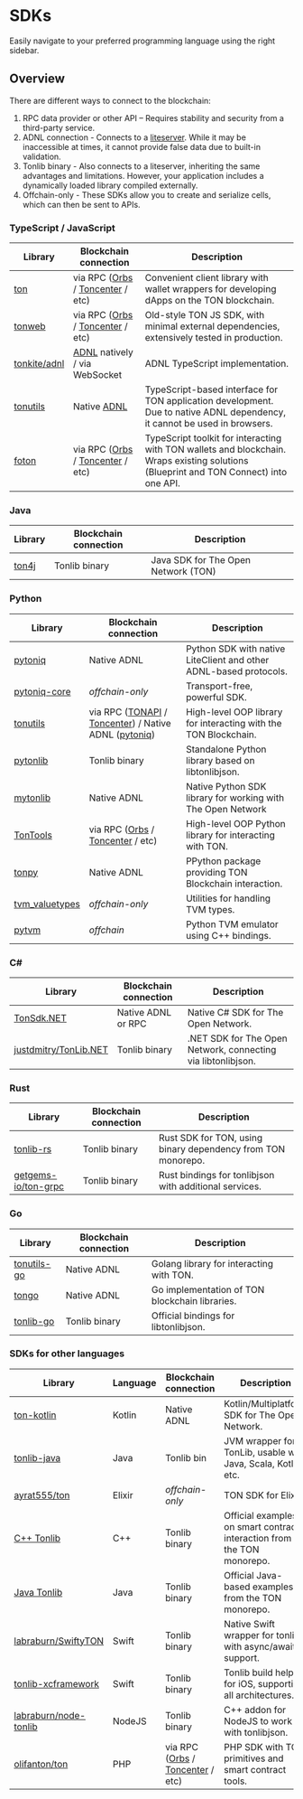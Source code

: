 # SDKs

Easily navigate to your preferred programming language using the right sidebar.


## Overview

There are different ways to connect to the blockchain:
1. RPC data provider or other API – Requires stability and security from a third-party service.
2. ADNL connection - Connects to a [liteserver](/v3/guidelines/nodes/running-nodes/liteserver-node). While it may be inaccessible at times, it cannot provide false data due to built-in validation.
3. Tonlib binary - Also connects to a liteserver, inheriting the same advantages and limitations. However, your application includes a dynamically loaded library compiled externally.
4. Offchain-only - These SDKs allow you to create and serialize cells, which can then be sent to APIs.


### TypeScript / JavaScript

| Library |	Blockchain connection |	Description |
|---------|------------------|--------------|
|[ton](https://github.com/ton-org/ton)|via RPC ([Orbs](https://www.orbs.com/ton-access/) / [Toncenter](https://toncenter.com/api/v2/) / etc)|Convenient client library with wallet wrappers for developing dApps on the TON blockchain.|
|[tonweb](https://github.com/toncenter/tonweb)|via RPC ([Orbs](https://www.orbs.com/ton-access/) / [Toncenter](https://toncenter.com/api/v2/) / etc)|Old-style TON JS SDK, with minimal external dependencies, extensively tested in production.|
|[tonkite/adnl](https://github.com/tonkite/adnl)|[ADNL](/v3/documentation/network/protocols/adnl/adnl-tcp) natively / via WebSocket| ADNL TypeScript implementation. |
|[tonutils](https://github.com/thekiba/tonutils)|Native [ADNL](/v3/documentation/network/protocols/adnl/adnl-tcp)| TypeScript-based interface for TON application development. Due to native ADNL dependency, it cannot be used in browsers.|
|[foton](https://foton.sh/)|via RPC ([Orbs](https://www.orbs.com/ton-access/) / [Toncenter](https://toncenter.com/api/v2/) / etc)|TypeScript toolkit for interacting with TON wallets and blockchain. Wraps existing solutions (Blueprint and TON Connect) into one API.|

### Java
| Library |	Blockchain connection |	Description |
|---------|------------------|--------------|
| [ton4j](https://github.com/neodix42/ton4j) | Tonlib binary | Java SDK for The Open Network (TON) |


### Python

<!-- tonsdk dropped due to invalid cells serialization, it is deprecated now -->

| Library |	Blockchain connection |	Description |
|---------|------------------|--------------|
|[pytoniq](https://github.com/yungwine/pytoniq) |Native ADNL| Python SDK with native LiteClient and other ADNL-based protocols. |
|[pytoniq-core](https://github.com/yungwine/pytoniq-core) |	*offchain-only* | Transport-free, powerful SDK. |
|[tonutils](https://github.com/nessshon/tonutils) |	via RPC ([TONAPI](https://tonapi.io/api-v2) / [Toncenter](https://toncenter.com/api/v3/)) / Native ADNL ([pytoniq](https://github.com/yungwine/pytoniq))| High-level OOP library for interacting with the TON Blockchain. |
|[pytonlib](https://github.com/toncenter/pytonlib)|Tonlib binary| Standalone Python library based on libtonlibjson. |
|[mytonlib](https://github.com/igroman787/mytonlib)|Native ADNL| Native Python SDK library for working with The Open Network |
|[TonTools](https://github.com/yungwine/TonTools)|via RPC ([Orbs](https://www.orbs.com/ton-access/) / [Toncenter](https://toncenter.com/api/v2/) / etc)|High-level OOP Python library for interacting with TON.|
|[tonpy](https://github.com/disintar/tonpy)|Native ADNL| PPython package providing TON Blockchain interaction. |
|[tvm_valuetypes](https://github.com/toncenter/tvm_valuetypes)|*offchain-only*| Utilities for handling TVM types. |
|[pytvm](https://github.com/yungwine/pytvm) | *offchain* | Python TVM emulator using C++ bindings. |


### C#

| Library |	Blockchain connection |	Description |
|---------|------------------|--------------|
|[TonSdk.NET](https://github.com/continuation-team/TonSdk.NET)|Native ADNL or RPC|Native C# SDK for The Open Network. |
|[justdmitry/TonLib.NET](https://github.com/justdmitry/TonLib.NET) |Tonlib binary|.NET SDK for The Open Network, connecting via libtonlibjson.|


### Rust

| Library |	Blockchain connection |	Description |
|---------|------------------|--------------|
|[tonlib-rs](https://github.com/ston-fi/tonlib-rs)|Tonlib binary| Rust SDK for TON, using binary dependency from TON monorepo.|
|[getgems-io/ton-grpc](https://github.com/getgems-io/ton-grpc)|Tonlib binary| Rust bindings for tonlibjson with additional services.|


### Go

| Library |	Blockchain connection |	Description |
|---------|------------------|--------------|
|[tonutils-go](https://github.com/xssnick/tonutils-go)|Native ADNL|Golang library for interacting with TON.|
|[tongo](https://github.com/tonkeeper/tongo)|Native ADNL|Go implementation of TON blockchain libraries.|
|[tonlib-go](https://github.com/ton-blockchain/tonlib-go)|Tonlib binary|Official bindings for libtonlibjson.|


### SDKs for other languages

| Library |	Language |	Blockchain connection |	Description |
|---------|----------|-------|--------------|
|[ton-kotlin](https://github.com/ton-community/ton-kotlin)|Kotlin|Native ADNL |Kotlin/Multiplatform SDK for The Open Network.|
|[tonlib-java](https://github.com/ton-blockchain/tonlib-java)	| Java |	Tonlib bin	 | JVM wrapper for TonLib, usable with Java, Scala, Kotlin, etc.|
|[ayrat555/ton](https://github.com/ayrat555/ton) | Elixir | *offchain-only* | TON SDK for Elixir.|
|[C++ Tonlib](https://github.com/ton-blockchain/ton/tree/master/example/cpp)|C++|Tonlib binary|Official examples on smart contract interaction from the TON monorepo.|.
|[Java Tonlib](https://github.com/ton-blockchain/tonlib-java)|Java|Tonlib binary|Official Java-based examples from the TON monorepo.|
|[labraburn/SwiftyTON](https://github.com/labraburn/SwiftyTON)|Swift|Tonlib binary|Native Swift wrapper for tonlib with async/await support.|
|[tonlib-xcframework](https://github.com/labraburn/tonlib-xcframework)|Swift|Tonlib binary|Tonlib build helper for iOS, supporting all architectures.|
|[labraburn/node-tonlib](https://github.com/labraburn/node-tonlib)|NodeJS|Tonlib binary|C++ addon for NodeJS to work with tonlibjson.|
|[olifanton/ton](https://github.com/olifanton/ton)|PHP|via RPC ([Orbs](https://www.orbs.com/ton-access/) / [Toncenter](https://toncenter.com/api/v2/) / etc)|PHP SDK with TON primitives and smart contract tools.|
